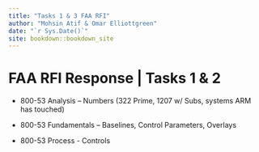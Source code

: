 ```yaml
--- 
title: "Tasks 1 & 3 FAA RFI"
author: "Mohsin Atif & Omar Elliottgreen"
date: "`r Sys.Date()`"
site: bookdown::bookdown_site
---
```


# FAA RFI Response | Tasks 1 & 2

* 800-53 Analysis – Numbers (322 Prime, 1207 w/ Subs, systems ARM has touched)
 
* 800-53 Fundamentals – Baselines, Control Parameters, Overlays 
 
* 800-53 Process - Controls

